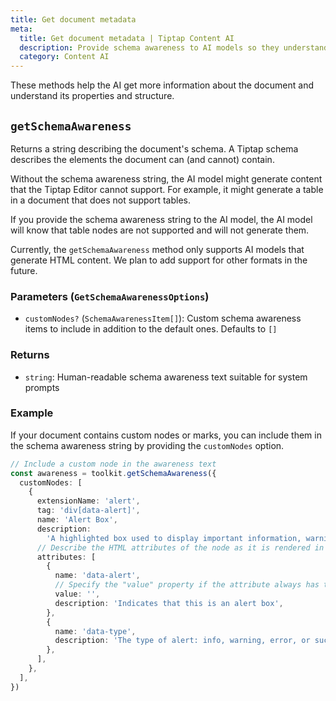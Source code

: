 ```yaml
---
title: Get document metadata
meta:
  title: Get document metadata | Tiptap Content AI
  description: Provide schema awareness to AI models so they understand nodes, marks, and attributes.
  category: Content AI
---
```


These methods help the AI get more information about the document and understand its properties and structure.

## `getSchemaAwareness`

Returns a string describing the document's schema. A Tiptap schema describes the elements the document can (and cannot) contain.

Without the schema awareness string, the AI model might generate content that the Tiptap Editor cannot support. For example, it might generate a table in a document that does not support tables.

If you provide the schema awareness string to the AI model, the AI model will know that table nodes are not supported and will not generate them.

Currently, the `getSchemaAwareness` method only supports AI models that generate HTML content. We plan to add support for other formats in the future.

### Parameters (`GetSchemaAwarenessOptions`)

- `customNodes?` (`SchemaAwarenessItem[]`): Custom schema awareness items to include in addition to the default ones. Defaults to `[]`

### Returns

- `string`: Human-readable schema awareness text suitable for system prompts

### Example

If your document contains custom nodes or marks, you can include them in the schema awareness string by providing the `customNodes` option.

```ts
// Include a custom node in the awareness text
const awareness = toolkit.getSchemaAwareness({
  customNodes: [
    {
      extensionName: 'alert',
      tag: 'div[data-alert]',
      name: 'Alert Box',
      description:
        'A highlighted box used to display important information, warnings, or tips to the user',
      // Describe the HTML attributes of the node as it is rendered in HTML
      attributes: [
        {
          name: 'data-alert',
          // Specify the "value" property if the attribute always has that value
          value: '',
          description: 'Indicates that this is an alert box',
        },
        {
          name: 'data-type',
          description: 'The type of alert: info, warning, error, or success',
        },
      ],
    },
  ],
})
```

